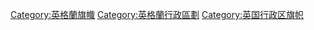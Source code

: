 [[Category:英格蘭旗幟|Category:英格蘭旗幟]]
[[Category:英格蘭行政區劃|Category:英格蘭行政區劃]]
[[Category:英国行政区旗帜|Category:英国行政区旗帜]]
